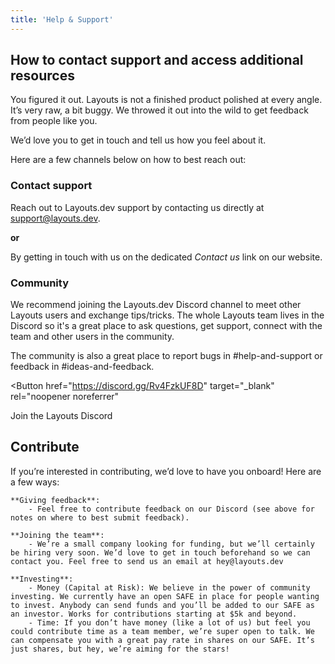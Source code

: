 ```yaml
---
title: 'Help & Support'
---
```


## How to contact support and access additional resources

You figured it out. Layouts is not a finished product polished at every angle.
It’s very raw, a bit buggy. We throwed it out into the wild to get feedback from people like you.

We’d love you to get in touch and tell us how you feel about it. 

Here are a few channels below on how to best reach out:

 
### Contact support
Reach out to Layouts.dev support by contacting us directly at support@layouts.dev.

**or**

By getting in touch with us on the dedicated _Contact us_ link on our website.

### Community 

We recommend joining the Layouts.dev Discord channel to meet other Layouts users and exchange tips/tricks. 
The whole Layouts team lives in the Discord so it's a great place to ask questions, get support, connect with the team and other users in the community. 

The community is also a great place to report bugs in #help-and-support or feedback in #ideas-and-feedback.

<Button
  href="https://discord.gg/Rv4FzkUF8D"
  target="_blank"
  rel="noopener noreferrer"
>
  Join the Layouts Discord
</Button>


## Contribute 

If you’re interested in contributing, we’d love to have you onboard!
Here are a few ways:

    **Giving feedback**:
        - Feel free to contribute feedback on our Discord (see above for notes on where to best submit feedback).
    
    **Joining the team**: 
        - We’re a small company looking for funding, but we’ll certainly be hiring very soon. We’d love to get in touch beforehand so we can contact you. Feel free to send us an email at hey@layouts.dev
   
    **Investing**: 
        - Money (Capital at Risk): We believe in the power of community investing. We currently have an open SAFE in place for people wanting to invest. Anybody can send funds and you’ll be added to our SAFE as an investor. Works for contributions starting at $5k and beyond.
        - Time: If you don’t have money (like a lot of us) but feel you could contribute time as a team member, we’re super open to talk. We can compensate you with a great pay rate in shares on our SAFE. It’s just shares, but hey, we’re aiming for the stars!